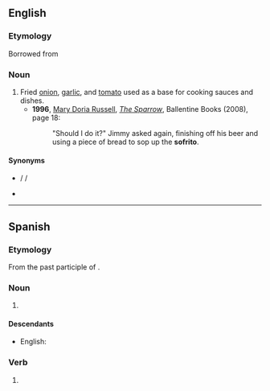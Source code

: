 {{also|soffritto|soffrito|sofritto|sofrito}}
==English==
{{wikipedia}}

===Etymology===
Borrowed from {{bor|en|es|sofrito}}

===Noun===
{{en-noun|-}}

# Fried [[onion]], [[garlic]], and [[tomato]] used as a base for cooking sauces and dishes.
#* '''1996''', [[w:Mary Doria Russell|Mary Doria Russell]], ''[[w:The Sparrow (novel)|The Sparrow]]'', Ballentine Books (2008), page 18:
#*: "Should I do it?" Jimmy asked again, finishing off his beer and using a piece of bread to sop up the '''sofrito'''.

====Synonyms====
* {{l|en|soffritto}} / {{l|en|soffrito}} / {{l|en|sofritto}}
* {{l|en|mirepoix}}

----

==Spanish==

===Etymology===
From the past participle of {{m|es|sofreír}}.

===Noun===
{{es-noun|m}}

# {{lb|es|cuisine}} {{l|en|sofrito}}

====Descendants====
* English: {{m|en|sofrito}}

===Verb===
{{es-past participle|sofrit}}

# {{es-verb form of|mood=participle|tense=past|ending=ar|sofreír}}